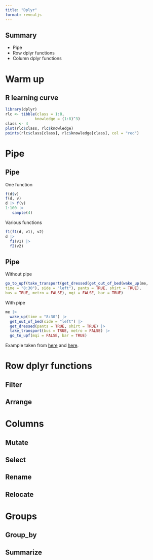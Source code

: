 ```yaml
---
title: "Dplyr"
format: revealjs
---
```


## Summary

- Pipe
- Row dplyr functions
- Column dplyr functions


# Warm up {background-color="#e8e8e8"}

## R learning curve

```r
library(dplyr)
rlc <- tibble(class = 1:8,
             knowledge = (1:8)^3)
class <- 4
plot(rlc$class, rlc$knowledge)
points(rlc$class[class], rlc$knowledge[class], col = "red")
```

# Pipe {background-color="#e8e8e8"}

## Pipe

One function
```r
f(d$v)
f(d, v)
d |> f(v)
1:100 |> 
   sample(4)
```

Various functions
```r
f1(f1(d, v1), v2)
d |> 
  f1(v1) |> 
  f2(v2)
```



## Pipe

Without pipe
```r
go_to_upf(take_transport(get_dressed(get_out_of_bed(wake_up(me,
time = "8:30"), side = "left"), pants = TRUE, shirt = TRUE), 
bus = TRUE, metro = FALSE), mqi = FALSE, bar = TRUE)
```

With pipe

```r
me |> 
  wake_up(time = "8:30") |> 
  get_out_of_bed(side = "left") |> 
  get_dressed(pants = TRUE, shirt = TRUE) |> 
  take_transport(bus = TRUE, metro = FALSE) |> 
  go_to_upf(mqi = FALSE, bar = TRUE)
```

Example taken from [here](https://twitter.com/hadleywickham/status/1359852563726819332?s=20&t=J8qesZb3u9EAwVKMYMgh1Q) and [here](https://evalsp21.classes.andrewheiss.com/projects/01_lab/slides/01_lab.html#116).



# Row dplyr functions

## Filter



## Arrange




# Columns

## Mutate


## Select

## Rename


## Relocate


# Groups

## Group_by



## Summarize

















